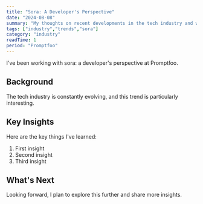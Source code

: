 ```yaml
---
title: "Sora: A Developer's Perspective"
date: "2024-08-08"
summary: "My thoughts on recent developments in the tech industry and what they mean for developers."
tags: ["industry","trends","sora"]
category: "industry"
readTime: 1
period: "Promptfoo"
---
```


I've been working with sora: a developer's perspective at Promptfoo.

## Background

The tech industry is constantly evolving, and this trend is particularly interesting.

## Key Insights

Here are the key things I've learned:

1. First insight
2. Second insight
3. Third insight

## What's Next

Looking forward, I plan to explore this further and share more insights.

